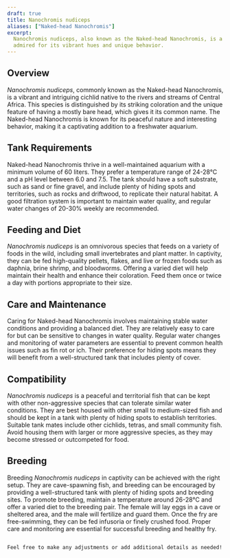 ```yaml
---
draft: true
title: Nanochromis nudiceps
aliases: ["Naked-head Nanochromis"]
excerpt:
  Nanochromis nudiceps, also known as the Naked-head Nanochromis, is a small and colorful cichlid from Central Africa,
  admired for its vibrant hues and unique behavior.
---
```


## Overview

_Nanochromis nudiceps_, commonly known as the Naked-head Nanochromis, is a vibrant and intriguing cichlid native to the
rivers and streams of Central Africa. This species is distinguished by its striking coloration and the unique feature of
having a mostly bare head, which gives it its common name. The Naked-head Nanochromis is known for its peaceful nature
and interesting behavior, making it a captivating addition to a freshwater aquarium.

## Tank Requirements

Naked-head Nanochromis thrive in a well-maintained aquarium with a minimum volume of 60 liters. They prefer a
temperature range of 24-28°C and a pH level between 6.0 and 7.5. The tank should have a soft substrate, such as sand or
fine gravel, and include plenty of hiding spots and territories, such as rocks and driftwood, to replicate their natural
habitat. A good filtration system is important to maintain water quality, and regular water changes of 20-30% weekly are
recommended.

## Feeding and Diet

_Nanochromis nudiceps_ is an omnivorous species that feeds on a variety of foods in the wild, including small
invertebrates and plant matter. In captivity, they can be fed high-quality pellets, flakes, and live or frozen foods
such as daphnia, brine shrimp, and bloodworms. Offering a varied diet will help maintain their health and enhance their
coloration. Feed them once or twice a day with portions appropriate to their size.

## Care and Maintenance

Caring for Naked-head Nanochromis involves maintaining stable water conditions and providing a balanced diet. They are
relatively easy to care for but can be sensitive to changes in water quality. Regular water changes and monitoring of
water parameters are essential to prevent common health issues such as fin rot or ich. Their preference for hiding spots
means they will benefit from a well-structured tank that includes plenty of cover.

## Compatibility

_Nanochromis nudiceps_ is a peaceful and territorial fish that can be kept with other non-aggressive species that can
tolerate similar water conditions. They are best housed with other small to medium-sized fish and should be kept in a
tank with plenty of hiding spots to establish territories. Suitable tank mates include other cichlids, tetras, and small
community fish. Avoid housing them with larger or more aggressive species, as they may become stressed or outcompeted
for food.

## Breeding

Breeding _Nanochromis nudiceps_ in captivity can be achieved with the right setup. They are cave-spawning fish, and
breeding can be encouraged by providing a well-structured tank with plenty of hiding spots and breeding sites. To
promote breeding, maintain a temperature around 26-28°C and offer a varied diet to the breeding pair. The female will
lay eggs in a cave or sheltered area, and the male will fertilize and guard them. Once the fry are free-swimming, they
can be fed infusoria or finely crushed food. Proper care and monitoring are essential for successful breeding and
healthy fry.

```

Feel free to make any adjustments or add additional details as needed!
```
